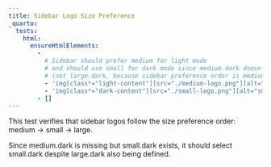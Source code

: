 ```yaml
---
title: Sidebar Logo Size Preference
_quarto:
  tests:
    html:
      ensureHtmlElements:
        -
          # Sidebar should prefer medium for light mode
          # and should use small for dark mode since medium.dark doesn't exist
          # (not large.dark, because sidebar preference order is medium -> small -> large)
          - 'img[class*="light-content"][src="./medium-logo.png"][alt="medium logo"]'
          - 'img[class*="dark-content"][src="./small-logo.png"][alt="small logo"]'
        - []
---
```


This test verifies that sidebar logos follow the size preference order:
medium → small → large.

Since medium.dark is missing but small.dark exists, it should select small.dark
despite large.dark also being defined.